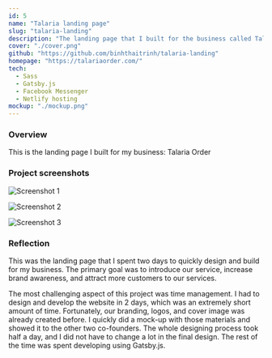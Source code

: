 ```yaml
---
id: 5
name: "Talaria landing page"
slug: "talaria-landing"
description: "The landing page that I built for the business called Talaria Order that I co-founded with two of my friends. It is a business that offer international shopping to Vietnamese people."
cover: "./cover.png"
github: "https://github.com/binhthaitrinh/talaria-landing"
homepage: "https://talariaorder.com/"
tech:
  - Sass
  - Gatsby.js
  - Facebook Messenger
  - Netlify hosting
mockup: "./mockup.png"
---
```


### Overview

This is the landing page I built for my business: Talaria Order

### Project screenshots

![Screenshot 1](/photo1.png)

![Screenshot 2](/photo2.png)

![Screenshot 3](/photo3.png)

### Reflection

This was the landing page that I spent two days to quickly design and build for my business. The primary goal was to introduce our service, increase brand awareness, and attract more customers to our services.

The most challenging aspect of this project was time management. I had to design and develop the website in 2 days, which was an extremely short amount of time. Fortunately, our branding, logos, and cover image was already created before. I quickly did a mock-up with those materials and showed it to the other two co-founders. The whole designing process took half a day, and I did not have to change a lot in the final design. The rest of the time was spent developing using Gatsby.js.
